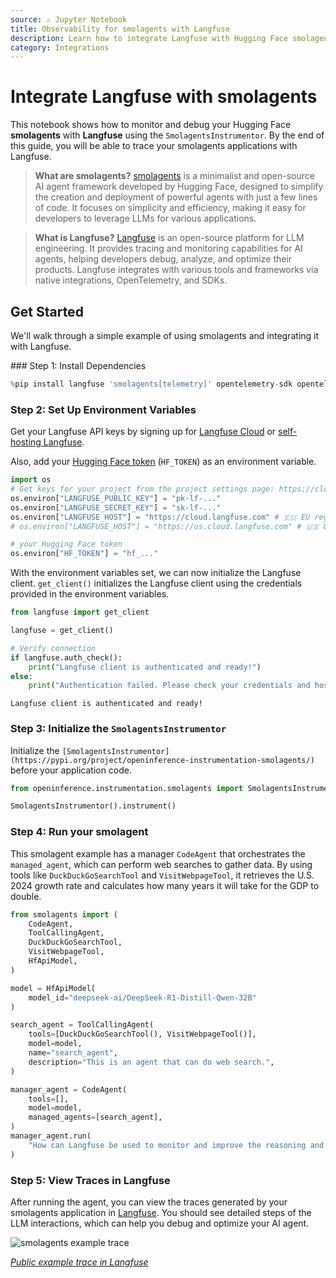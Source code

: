 ```yaml
---
source: ⚠️ Jupyter Notebook
title: Observability for smolagents with Langfuse
description: Learn how to integrate Langfuse with Hugging Face smolagents using OpenTelemetry. This lets you trace and debug your AI agents.
category: Integrations
---
```


# Integrate Langfuse with smolagents

This notebook shows how to monitor and debug your Hugging Face **smolagents** with **Langfuse** using the `SmolagentsInstrumentor`. By the end of this guide, you will be able to trace your smolagents applications with Langfuse.

> **What are smolagents?** [smolagents](https://github.com/huggingface/smolagents) is a minimalist and open-source AI agent framework developed by Hugging Face, designed to simplify the creation and deployment of powerful agents with just a few lines of code. It focuses on simplicity and efficiency, making it easy for developers to leverage LLMs for various applications.

> **What is Langfuse?** [Langfuse](https://langfuse.com) is an open-source platform for LLM engineering. It provides tracing and monitoring capabilities for AI agents, helping developers debug, analyze, and optimize their products. Langfuse integrates with various tools and frameworks via native integrations, OpenTelemetry, and SDKs.

## Get Started

We'll walk through a simple example of using smolagents and integrating it with Langfuse.

<Steps>
### Step 1: Install Dependencies

```python
%pip install langfuse 'smolagents[telemetry]' opentelemetry-sdk opentelemetry-exporter-otlp openinference-instrumentation-smolagents
```

### Step 2: Set Up Environment Variables

Get your Langfuse API keys by signing up for [Langfuse Cloud](https://cloud.langfuse.com) or [self-hosting Langfuse](https://langfuse.com/self-hosting).

Also, add your [Hugging Face token](https://huggingface.co/settings/tokens) (`HF_TOKEN`) as an environment variable.

```python
import os
# Get keys for your project from the project settings page: https://cloud.langfuse.com
os.environ["LANGFUSE_PUBLIC_KEY"] = "pk-lf-..."
os.environ["LANGFUSE_SECRET_KEY"] = "sk-lf-..."
os.environ["LANGFUSE_HOST"] = "https://cloud.langfuse.com" # 🇪🇺 EU region
# os.environ["LANGFUSE_HOST"] = "https://us.cloud.langfuse.com" # 🇺🇸 US region

# your Hugging Face token
os.environ["HF_TOKEN"] = "hf_..."
```

With the environment variables set, we can now initialize the Langfuse client. `get_client()` initializes the Langfuse client using the credentials provided in the environment variables.

```python
from langfuse import get_client

langfuse = get_client()

# Verify connection
if langfuse.auth_check():
    print("Langfuse client is authenticated and ready!")
else:
    print("Authentication failed. Please check your credentials and host.")
```

    Langfuse client is authenticated and ready!

### Step 3: Initialize the `SmolagentsInstrumentor`

Initialize the `[SmolagentsInstrumentor](https://pypi.org/project/openinference-instrumentation-smolagents/)` before your application code.

```python
from openinference.instrumentation.smolagents import SmolagentsInstrumentor

SmolagentsInstrumentor().instrument()
```

### Step 4: Run your smolagent

This smolagent example has a manager `CodeAgent` that orchestrates the `managed_agent`, which can perform web searches to gather data. By using tools like `DuckDuckGoSearchTool` and `VisitWebpageTool`, it retrieves the U.S. 2024 growth rate and calculates how many years it will take for the GDP to double.

```python
from smolagents import (
    CodeAgent,
    ToolCallingAgent,
    DuckDuckGoSearchTool,
    VisitWebpageTool,
    HfApiModel,
)

model = HfApiModel(
    model_id="deepseek-ai/DeepSeek-R1-Distill-Qwen-32B"
)

search_agent = ToolCallingAgent(
    tools=[DuckDuckGoSearchTool(), VisitWebpageTool()],
    model=model,
    name="search_agent",
    description="This is an agent that can do web search.",
)

manager_agent = CodeAgent(
    tools=[],
    model=model,
    managed_agents=[search_agent],
)
manager_agent.run(
    "How can Langfuse be used to monitor and improve the reasoning and decision-making of smolagents when they execute multi-step tasks, like dynamically adjusting a recipe based on user feedback or available ingredients?"
)
```

### Step 5: View Traces in Langfuse

After running the agent, you can view the traces generated by your smolagents application in [Langfuse](https://cloud.langfuse.com). You should see detailed steps of the LLM interactions, which can help you debug and optimize your AI agent.

![smolagents example trace](https://langfuse.com/images/cookbook/integration-smolagents/smolagent_example_trace.png)

_[Public example trace in Langfuse](https://cloud.langfuse.com/project/cloramnkj0002jz088vzn1ja4/traces/ce5160f9bfd5a6cd63b07d2bfcec6f54?timestamp=2025-02-11T09%3A25%3A45.163Z&display=details)_

</Steps>


<LearnMore />
